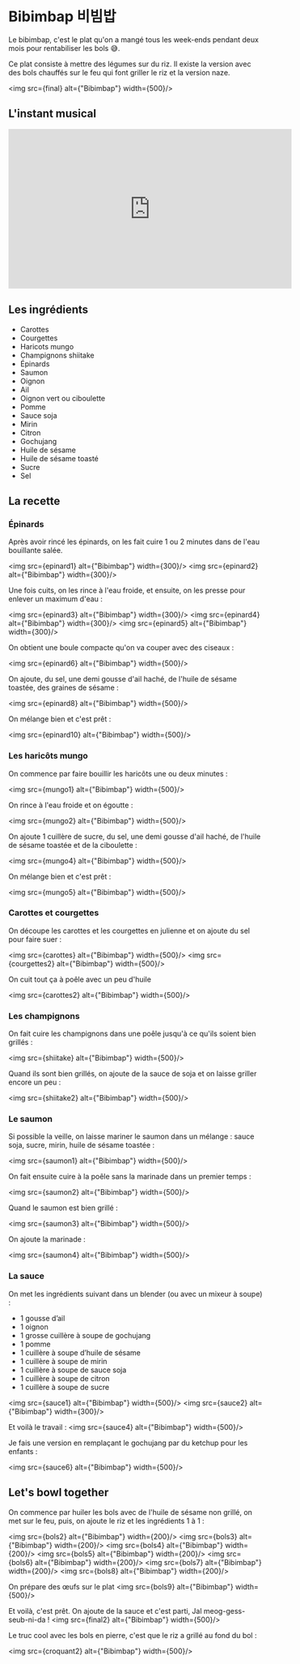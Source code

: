 

# Bibimbap 비빔밥

Le bibimbap, c'est le plat qu'on a mangé tous les week-ends pendant deux mois pour rentabiliser les bols 😅.

Ce plat consiste à mettre des légumes sur du riz. Il existe la version avec des bols chauffés sur le feu qui font griller le riz et la version naze.

<img src={final} alt={"Bibimbap"} width={500}/>


## L'instant musical

<iframe width="560" height="315" src="https://www.youtube.com/embed/WFkT2CeDVg4?si=KQXA0U6Ef4gdV-ZI" title="YouTube video player" frameborder="0" allow="accelerometer; autoplay; clipboard-write; encrypted-media; gyroscope; picture-in-picture; web-share" referrerpolicy="strict-origin-when-cross-origin" allowfullscreen></iframe>

## Les ingrédients

* Carottes
* Courgettes
* Haricots mungo
* Champignons shiitake
* Épinards
* Saumon
* Oignon
* Ail
* Oignon vert ou ciboulette
* Pomme
* Sauce soja
* Mirin
* Citron
* Gochujang
* Huile de sésame
* Huile de sésame toasté
* Sucre
* Sel

## La recette

### Épinards

Après avoir rincé les épinards, on les fait cuire 1 ou 2 minutes dans de l'eau bouillante salée.

<img src={epinard1} alt={"Bibimbap"} width={300}/>
<img src={epinard2} alt={"Bibimbap"} width={300}/>

Une fois cuits, on les rince à l'eau froide, et ensuite, on les presse pour enlever un maximum d'eau :

<img src={epinard3} alt={"Bibimbap"} width={300}/>
<img src={epinard4} alt={"Bibimbap"} width={300}/>
<img src={epinard5} alt={"Bibimbap"} width={300}/>

On obtient une boule compacte qu'on va couper avec des ciseaux :

<img src={epinard6} alt={"Bibimbap"} width={500}/>

On ajoute, du sel, une demi gousse d'ail haché, de l'huile de sésame toastée, des graines de sésame :

<img src={epinard8} alt={"Bibimbap"} width={500}/>

On mélange bien et c'est prêt :

<img src={epinard10} alt={"Bibimbap"} width={500}/>

### Les haricôts mungo

On commence par faire bouillir les haricôts une ou deux minutes :

<img src={mungo1} alt={"Bibimbap"} width={500}/>

On rince à l'eau froide et on égoutte :

<img src={mungo2} alt={"Bibimbap"} width={500}/>

On ajoute 1 cuillère de sucre, du sel, une demi gousse d'ail haché, de l'huile de sésame toastée et de la ciboulette :

<img src={mungo4} alt={"Bibimbap"} width={500}/>

On mélange bien et c'est prêt :

<img src={mungo5} alt={"Bibimbap"} width={500}/>

### Carottes et courgettes

On découpe les carottes et les courgettes en julienne et on ajoute du sel pour faire suer :

<img src={carottes} alt={"Bibimbap"} width={500}/>
<img src={courgettes2} alt={"Bibimbap"} width={500}/>

On cuit tout ça à poêle avec un peu d'huile

<img src={carottes2} alt={"Bibimbap"} width={500}/>

### Les champignons

On fait cuire les champignons dans une poêle jusqu'à ce qu'ils soient bien grillés :

<img src={shiitake} alt={"Bibimbap"} width={500}/>

Quand ils sont bien grillés, on ajoute de la sauce de soja et on laisse griller encore un peu :

<img src={shiitake2} alt={"Bibimbap"} width={500}/>

### Le saumon

Si possible la veille, on laisse mariner le saumon dans un mélange : sauce soja, sucre, mirin, huile de sésame toastée :

<img src={saumon1} alt={"Bibimbap"} width={500}/>

On fait ensuite cuire à la poêle sans la marinade dans un premier temps :

<img src={saumon2} alt={"Bibimbap"} width={500}/>

Quand le saumon est bien grillé :

<img src={saumon3} alt={"Bibimbap"} width={500}/>

On ajoute la marinade :

<img src={saumon4} alt={"Bibimbap"} width={500}/>

### La sauce

On met les ingrédients suivant dans un blender (ou avec un mixeur à soupe) :
* 1 gousse d’ail
* 1 oignon
* 1 grosse cuillère à soupe de gochujang
* 1 pomme
* 1 cuillère à soupe d’huile de sésame
* 1 cuillère à soupe de mirin
* 1 cuillère à soupe de sauce soja
* 1 cuillère à soupe de citron
* 1 cuillère à soupe de sucre

<img src={sauce1} alt={"Bibimbap"} width={500}/>
<img src={sauce2} alt={"Bibimbap"} width={300}/>

Et voilà le travail :
<img src={sauce4} alt={"Bibimbap"} width={500}/>

Je fais une version en remplaçant le gochujang par du ketchup pour les enfants :

<img src={sauce6} alt={"Bibimbap"} width={500}/>

## Let's bowl together

On commence par huiler les bols avec de l'huile de sésame non grillé, on met sur le feu, puis, on ajoute le riz et les ingrédients 1 à 1 :

<img src={bols2} alt={"Bibimbap"} width={200}/>
<img src={bols3} alt={"Bibimbap"} width={200}/>
<img src={bols4} alt={"Bibimbap"} width={200}/>
<img src={bols5} alt={"Bibimbap"} width={200}/>
<img src={bols6} alt={"Bibimbap"} width={200}/>
<img src={bols7} alt={"Bibimbap"} width={200}/>
<img src={bols8} alt={"Bibimbap"} width={200}/>

On prépare des œufs sur le plat
<img src={bols9} alt={"Bibimbap"} width={500}/>

Et voilà, c'est prêt. On ajoute de la sauce et c'est parti, Jal meog-gess-seub-ni-da !
<img src={final2} alt={"Bibimbap"} width={500}/>

Le truc cool avec les bols en pierre, c'est que le riz a grillé au fond du bol :

<img src={croquant2} alt={"Bibimbap"} width={500}/>